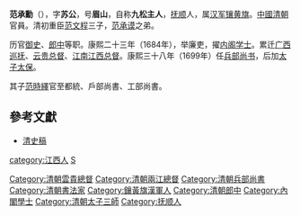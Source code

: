 '''范承勳'''（{{bd|1641年||1714年|catIdx=F范}}），字'''苏公'''，号'''眉山'''，自称'''九松主人'''，[[抚顺|抚顺]]人，属[[汉军镶黄旗|汉军镶黄旗]]。[[中國|中國]][[清朝|清朝]]官員。清初重臣[[范文程|范文程]]三子，[[范承谟|范承谟]]之弟。

历官[[御史|御史]]、[[郎中|郎中]]等职。康熙二十三年（1684年），举廉吏，擢[[内阁学士|内阁学士]]。累迁[[广西|广西]][[巡抚|巡抚]]、[[云贵总督|云贵总督]]、[[两江总督|江南江西总督]]。康熙三十八年（1699年）任[[兵部尚书|兵部尚书]]，后加[[太子太保|太子太保]]。

其子[[范時繹|范時繹]]官至都統、戶部尚書、工部尚書。

==參考文獻==
*[[清史稿|清史稿]]

{{start box}}
{{s-off}}
{{succession box|[[傅拉塔|傅拉塔]]|[[張鵬翮|張鵬翮]]|[[兩江總督|兩江總督]]|<small>康熙三十三年六月丙辰－康熙三十七年十月甲寅<br>（1694年8月10日－1698年11月15日）</small>}}
{{succession box|[[杜臻|杜臻]]|[[屠粹忠|屠粹忠]]|[[清朝兵部尚书列表#兵部漢尚書|兵部漢尚書]]|<small>康熙三十八年十一月己亥－康熙四十三年四月乙亥<br>（1699年12月25日－1704年5月9日）</small>}}
{{end box}}

{{清朝廣西巡撫}}

{{DEFAULTSORT:Fan范}}
[[Category:清朝雲貴總督|Category:清朝雲貴總督]]
[[Category:清朝兩江總督|Category:清朝兩江總督]]
[[Category:清朝兵部尚書|Category:清朝兵部尚書]]
[[Category:清朝書法家|Category:清朝書法家]]
[[Category:鑲黃旗漢軍人|Category:鑲黃旗漢軍人]]
[[Category:清朝郎中|Category:清朝郎中]]
[[Category:內閣學士|Category:內閣學士]]
[[Category:清朝太子三師|Category:清朝太子三師]]
[[category:江西人|category:江西人]]
[[Category:抚顺人|Category:抚顺人]]
[[category:范姓|S]]